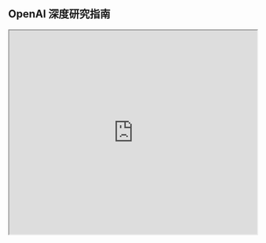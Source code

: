 ## OpenAI 深度研究指南

<iframe width="100%"
  height="415px"
  src="https://www.youtube.com/embed/wovjVUnYfic?si=OinK6Vd-VYRMy7Gt"
  allow="accelerometer; autoplay; clipboard-write; encrypted-media; gyroscope; picture-in-picture"
  allowFullScreen
/>


### 什么是深度研究？

深度研究(Deep Research)是 OpenAI 推出的新型智能代理系统，能够在互联网上执行**多步骤研究**任务，用于完成如生成报告、竞争分析等的复杂任务。该系统属于一种**代理式推理系统**，可调用包括 **Python** 与网页浏览在内的工具，以执行跨多个领域的高级研究任务。

该系统旨在用远少于人类所需的时间完成复杂的多步骤研究任务，将原需数小时的任务压缩至数分钟之内。它尤其适用于需要**广泛**且**复杂网络搜索**的任务。深度研究由 OpenAI 的 **o3 模型**驱动，该模型专为网页浏览与数据分析优化，利用推理能力来搜索、解读并分析海量信息。近期，OpenAI 推出了由 **o4-mini** 驱动的轻量版深度研究。

该模型采用**强化学习(Reinforcement Learning, RL)**进行训练，使其能够高效地浏览网页、理解复杂信息，并学会规划与执行多步骤任务以获取所需数据。它具备**回溯、调整计划**与**响应**实时信息的能力。深度研究支持**用户上传文件**，可以通过 Python **生成图表**，并设计为可嵌入网页生成的图像与图形（尽管该嵌入功能当前尚未完全可用），包括自动添加引用。

**深度研究流程:**  
[https://claude.site/artifacts/4e4f5dec-b44a-4662-b727-089515cc045e](https://claude.site/artifacts/4e4f5dec-b44a-4662-b727-089515cc045e)

!["深度研究流程图"](../../img/deep-research/deep_research_flowchart.JPG)

### 如何使用 OpenAI 深度研究？

深度研究目前面向订阅了 **Pro、Plus、Teams 与 Enterprise** 套餐的用户开放。而 OpenAI 于 4 月 24 日发布的更新中扩展了使用配额。对 **Plus、Team、Enterprise 与 Edu 用户**，每月可使用的深度研究查询次数已从 10 次提升至 **25 次**。Pro 用户的配额也从 120 次提升至 **250 次/月**。**免费用户**可使用轻量版的深度研究功能，每月 **5 次查询**。OpenAI 表示，当原始版本的查询次数用尽后，系统将自动切换至**轻量版本**。

!["深度研究实验限额"](../../img/deep-research/deep_research_OAI_post.JPG)

### 深度研究能够解决哪些问题？

深度研究能够以远快于人类的速度完成**复杂的多步骤研究任务**，将数小时的工作压缩至数分钟。它适用于需要大量复杂网络搜索的任务，能够自动制定策略并提出相应搜索查询。

其核心流程为：**搜索(Search) + 分析(Analyze) + 综合(Synthesize)**，进而输出**报告生成(Report Generation)、洞察总结(Insights)与行动计划(Action Plans)**。该流程可借助数以百计的在线资源完成。

### 深度研究的应用场景

**专业应用:**  
  * 金融：市场与竞争分析
  * 科学研究与数据分析
  * 政策与法规研究
  * 工程文档撰写与技术分析

**消费与购物研究:**  
  * 产品深度调研（如汽车、电器、家具）
  * 高度个性化的推荐
  * 产品深度对比分析

**学术研究与分析:**   
  * 文献综述与全面摘要
  * 提供研究发现与新见解的概览
  * 识别研究空白 → 提出新问题 → 推动新科学研究
  * 揭示研究趋势并推荐新阅读材料
  * 分析定量结果并激发讨论
  * 来源验证与发现新证据
  * 假设检验？

**知识工作/工程类任务:**  
  * 解答需多步骤推理的复杂问题
  * 分析所上传的文档，并结合新研究补充内容
  * 撰写综合性报告 
  * 编写技术文档
  * 进行可行性研究  
  * 综合多方信息进行推理

*我们的例子:** 

*   [分析 GitHub 仓库](https://x.com/OpenAIDevs/status/1920556386083102844) (新增功能，添加于2025年5月8日)
*   [顶级 AI Agent 框架报告](https://chatgpt.com/share/681bd7b4-41e0-8000-a9de-c2b82c55d5ba) (报告)
*   [跨学科 AI 驱动科学发现](https://chatgpt.com/share/681bdb1f-e764-8000-81c8-fab25119da0d) (文献综述)
*   [OpenAI 模型与 Google Gemini 模型对比](https://chatgpt.com/share/681cbf8e-6550-8000-b7ea-e94ca104a17f) (竞争分析)
*   [AI 教育趋势](https://chatgpt.com/share/681cc54d-f970-8000-8e6e-c6df6ae9e73e) (趋势)
*   [YC 创业点子研究](https://chatgpt.com/share/681ccd59-0ef8-8000-a638-16b2c803bc99) (企业研究)
*   [DeepSeek-R1 指南](https://chatgpt.com/share/67a3dd37-5a2c-8000-9a87-3b5f2d90350e) (指南)
*   [CrewAI 框架一月学习计划](https://chatgpt.com/share/67a4cece-f444-8000-9a55-8491767e4aff) (学习计划)
*   [大语言模型定价趋势](https://chatgpt.com/share/67a4cf07-efec-8000-ad83-486163512568) (趋势)
*   [近期关于 o1 与 DeepSeek-R1 的论文](https://chatgpt.com/share/67a4cf3b-cfe4-8000-a1ca-71b0c1555caa) (摘要与分析)

更多示例请见: [https://openai.com/index/introducing-deep-research/](https://openai.com/index/introducing-deep-research/)

深度研究尤其擅长完成那些通常需人类耗费**大量时间**的任务，特别是下列需求：

* **Integration of multiple information sources**  
* **Deep analysis of complex data**  
* **Creation of well-documented reports**  
* **Multi-step research processes** (involving planning, finding, browsing, reasoning, analyzing, and synthesizing)  
* **Processing, understanding, and reasoning about large amounts of information**

* **整合多来源信息**
* **深入分析复杂数据**
* **撰写结构清晰的报告**
* **执行多步骤研究流程（包括规划、查找、浏览、推理、分析与综合）**
* **处理、理解并推理大量信息**

用途词云图(由 Claude 生成): [https://claude.site/artifacts/76919015-51ba-496e-bbde-451336eac16a](https://claude.site/artifacts/76919015-51ba-496e-bbde-451336eac16a)

!["深度研究词云"](../../img/deep-research/deep_research_word_cloud.JPG)

### 何时使用深度研究？

当任务需要**多层面、特定领域的查询**，且依赖于对**实时信息的广泛研究与对该信息的深入推理与理解**时，应当使用 Deep Research。请参阅本文档的其他部分，以了解更多关于何时使用 Deep Research 的具体用例与启发。

对于其他所有任务，可使用未启用 Deep Research 的原始模型 o1-mini 和 GPT-4o。如果任务需要推理能力（例如将复杂任务自动拆解为多个子任务），可选择 o1-mini；对于其他一次性、简单的任务，则推荐使用 GPT-4o。

### OpenAI Deep Research 使用技巧

以下是我通过自身实验及观察他人结果所总结出的使用技巧：

#### 提示词撰写建议

* **明确且具体的指令**: 为其制定计划，并尽可能详尽。任务需要一定时间，因此首次提示的准确性至关重要。
* **澄清问题而非忽视问题**: 模型在不确定时会主动提问。认真答复有助于获得更优结果。由于 Deep Research 请求的成本高于标准查询，请务必花时间进行澄清。
!["在深度研究中澄清问题"](../../img/deep-research/deep_research_clarify.JPG)
* **极其重要的关键词**: 该推理模型依赖关键词进行网页检索，因此请尽可能提供丰富且精准的术语（例如品牌名、技术术语、产品名称），以节省模型时间与算力。
* **使用清晰的动词**: Deep Research 被训练以遵循指令。使用诸如“比较”“建议”“推荐”“报告”等动词，有助于模型理解任务目标及所需产出。
* **输出格式说明**: 如有要求，请指明所需格式。例如需生成何种类型的报告、包含哪些版块，是否需表格形式等。亦可指定表格排版细节（如列数、标题等）。模型默认的报告输出风格并不一定适用于所有场景。
* **上传文件以提供上下文**: 上传如 PDF 等文档有助于指导模型，特别是在处理极为专业或模型未能充分掌握的技术领域时尤为有效。该功能适用于 GPT-4o 模型。

**请始终自行查验来源与信息的准确性**: 模型仍可能出错，并可能难以区分权威信息与猜测内容。

### 接下来可以尝试哪些用法？

以下是可尝试使用 Deep Research 的一些思路:

* **研究调研**  
  * 针对 AI 工具进行全面的市场调研与竞争分析
  * 针对新产品开展调研，包括用户评价、价格对比等
  * 向其提供文档并请求补充细节或进行批评性分析
  * 基于趋势、用户采用率及其他用户行为，进行产品功能推荐的深入研究
  * 用户研究
  * 法律案件研究：搜集案例法、先例及相关法规
  * 事实核查或背景调查
* **商业应用**  
  * 为特定领域搜索并开发 AI/智能代理的应用场景
  * 跟踪特定领域或话题中的趋势
* **学习**  
  * 构建学习计划并提供学习路径建议
  * 汇总关于 AI 模型使用的建议与编码最佳实践
  * 查询某一开发工具的最新特性并推荐练习题或学习材料
* **科学研究**  
  * 调查有关健康主题的最新研究，例如睡眠、症状、心理健康等   
  * 撰写涵盖最新研究成果的技术报告
* **内容创作**  
  * 撰写涵盖多个主题的博客文章
  * 基于网络趋势分析，为特定领域推荐写作或内容创作主题
* **个人用途**   
  * 撰写关于你或其他公众人物的详尽个人简介
  * 基于公开信息与项目经历撰写或更新简历
  * 为即将进行的演示文稿生成/推荐幻灯片内

### OAI Deep Research 有何不同？

目前已有类似的智能代理解决方案，如 Google 的 Gemini Deep Research，以及可构建类似 Deep Research 工作流的多种框架。例如，可使用 **Flowise AI** 实现类似流程。开发者亦可借助 **Llama Index、crewAI、n8n 或 LangGraph** 构建这些系统。这些自定义方案可能更加经济，且可与当前可用模型（如 o1 和 o3-mini）集成使用。

需特别指出的是，OpenAI 为 Deep Research 使用了一种**专有的 o3 模型变体**，仅限其内部使用。该模型专为执行复杂推理与多步研究任务设计，这些能力正是此类工作流的**关键要素**。目前尚不明确 OpenAI 是否会通过 API 发布该模型，或是否会在 ChatGPT 中提供访问权限。若要了解性能对比，OpenAI 已公布 Deep Research 与 o3-mini-high 在 Humanity’s Last Exam 等基准测试中的表现（来源：[https://openai.com/index/introducing-deep-research/）。](https://openai.com/index/introducing-deep-research/）。)

!["深度研究性能评估"](../../img/deep-research/deep_research_benchmark.JPG)

模型在**浏览内容并进行深入思考**时表现更佳，因此“给予模型足够的思考时间”极为重要。**推理能力模型是提升 Deep Research 执行复杂任务表现的关键所在**。随着推理模型的发展，Deep Research 的表现也将随之提升。

!["深度研究通过率"](../../img/deep-research/deep_research_pass_rate.JPG)

### Deep Research 的局限性？

尽管 Deep Research 功能强大，但仍存在若干需改进之处。其在**技术性与专业领域信息的综合处理**方面仍有不足，因此如有支持文档请尽量提供。此外，模型在**幻觉现象方面仍需改进**。它仍可能出错，且在辨别权威信息与传闻方面存在挑战。**其在不同领域的表现可能有所差异**，在**整合多类型信息方面也存在困难**。

以下是一些具体局限:

* **尚不清楚如何明确指定其搜索更多在线资源**（例如搜索 50 篇文章），或限定于特定来源；另一个已观察到的问题是**对特定域名的偏倚**。
* **引用与格式化错误仍然存在**。
* **从 Deep Research 导出信息较为困难**；若能支持导出为 Excel、Jupyter Notebook、Notion、Google Docs 等格式，将极具实用价值。
* **对时间/日期相关问题处理不佳**，因此务必在提示中明确说明。
* **仍不支持订阅/付费墙背后的资源**；未来可能会集成该功能。
* **生成与嵌入图表功能目前尚不可用**（尽管模型可处理图像），但未来预计将支持。

一个显著的局限在于：**Deep Research 当前尚不能执行操作**。OpenAI 表示 Deep Research 可打开网页并读取其组件（主要为阅读行为），但若能在后台执行网站搜索及类似 Operator 的行为，将更具优势。这将帮助其获取更多高相关性的信息（例如，在 arXiv 网站使用高级搜索功能）。未来我们或将看到 Operator 与 Deep Research 的融合。

能够自动接入工具及知识库将是一大进展。同时，**输出内容的个性化程度仍需提高**。这或可通过自定义指令实现（目前尚不清楚其对响应质量的影响）。OpenAI 近期推出的高级记忆功能，亦可能用于实现更聚焦、个性化的深度研究体验。


<Callout type= "info" emoji="🎓">
了解如何构建 Deep Research 智能代理，请参阅我们的全新课程：[Advanced AI Agents](https://dair-ai.thinkific.com/courses/advanced-ai-agents)  

使用优惠码 PROMPTING20 可额外享受 20% 折扣。

</Callout>

### 其他参考资料


* [Introducing deep research | OpenAI](https://openai.com/index/introducing-deep-research/)  
* [Introduction to Deep Research](https://www.youtube.com/watch?v=YkCDVn3_wiw&ab_channel=OpenAI)  
* [OpenAI Deep Research: The Future of Autonomous Research and Analysis](https://dirox.com/post/openai-deep-research)  
* [OpenAI’s 5-Stage AI Roadmap, Explained Using the “3 Levels of AI Adoption and the 6 Levels of Autonomous Companies” | by The Last AI | Dec, 2024 | Medium](https://medium.com/@The_Last_AI/openais-5-stage-ai-roadmap-explained-using-the-3-levels-of-ai-adoption-and-the-6-levels-of-e295693cc105)
* [No Priors Ep. 112 with OpenAI Deep Research, Isa Fulford](https://www.youtube.com/watch?v=qfB4eDkd_40)
